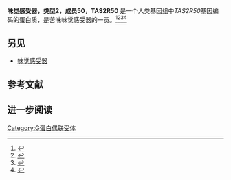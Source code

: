 {{PBB|geneid=259296}}
'''味觉感受器，类型2，成员50，TAS2R50''' 是一个人类基因组中''TAS2R50''基因编码的蛋白质，是苦味味觉感受器的一员。<ref name="pmid12379855">{{cite journal | author = Bufe B, Hofmann T, Krautwurst D, Raguse JD, Meyerhof W | title = The human TAS2R16 receptor mediates bitter taste in response to beta-glucopyranosides | journal = Nat Genet | volume = 32 | issue = 3 | pages = 397–401 | pmid = 12379855 | pmc =  | doi = 10.1038/ng1014 |date=Oct 2002}}</ref><ref name="pmid12584440">{{cite journal | author = Conte C, Ebeling M, Marcuz A, Nef P, Andres-Barquin PJ | title = Identification and characterization of human taste receptor genes belonging to the TAS2R family | journal = Cytogenet Genome Res | volume = 98 | issue = 1 | pages = 45–53 | pmid = 12584440 | pmc =  | doi = 10.1159/000068546 |date=Feb 2003}}</ref><ref name="pmid16175505">{{cite journal | author = Shiffman D, Ellis SG, Rowland CM, Malloy MJ, Luke MM, Iakoubova OA, Pullinger CR, Cassano J, Aouizerat BE, Fenwick RG, Reitz RE, Catanese JJ, Leong DU, Zellner C, Sninsky JJ, Topol EJ, Devlin JJ, Kane JP | title = Identification of Four Gene Variants Associated with Myocardial Infarction | journal = Am J Hum Genet | volume = 77 | issue = 4 | pages = 596–605 | pmid = 16175505 | pmc = 1275608 | doi = 10.1086/491674 |date=Sep 2005}}</ref><ref name="entrez">{{cite web | title = Entrez Gene: TAS2R50 taste receptor, type 2, member 50| url = http://www.ncbi.nlm.nih.gov/sites/entrez?Db=gene&Cmd=ShowDetailView&TermToSearch=259296| accessdate = }}</ref>

==另见==
* [[味觉感受器|味觉感受器]]

==参考文献==
{{reflist}}

==进一步阅读==
{{refbegin | 2}}
{{PBB_Further_reading 
| citations = 
*{{cite journal  | author=Margolskee RF |title=Molecular mechanisms of bitter and sweet taste transduction |journal=J. Biol. Chem. |volume=277 |issue= 1 |pages= 1–4 |year= 2002 |pmid= 11696554 |doi= 10.1074/jbc.R100054200 }}
*{{cite journal  | author=Montmayeur JP, Matsunami H |title=Receptors for bitter and sweet taste |journal=Curr. Opin. Neurobiol. |volume=12 |issue= 4 |pages= 366–71 |year= 2002 |pmid= 12139982 |doi=10.1016/S0959-4388(02)00345-8  }}
*{{cite journal  | author=Strausberg RL |title=Generation and initial analysis of more than 15,000 full-length human and mouse cDNA sequences |journal=Proc. Natl. Acad. Sci. U.S.A. |volume=99 |issue= 26 |pages= 16899–903 |year= 2003 |pmid= 12477932 |doi= 10.1073/pnas.242603899  | pmc=139241  | author-separator=,  | author2=Feingold EA  | author3=Grouse LH  | display-authors=3  | last4=Derge  | first4=JG  | last5=Klausner  | first5=RD  | last6=Collins  | first6=FS  | last7=Wagner  | first7=L  | last8=Shenmen  | first8=CM  | last9=Schuler  | first9=GD }}
*{{cite journal  | author=Zhang Y |title=Coding of sweet, bitter, and umami tastes: different receptor cells sharing similar signaling pathways |journal=Cell |volume=112 |issue= 3 |pages= 293–301 |year= 2003 |pmid= 12581520 |doi=10.1016/S0092-8674(03)00071-0  | author-separator=,  | author2=Hoon MA  | author3=Chandrashekar J  | display-authors=3  | last4=Mueller  | first4=Ken L.  | last5=Cook  | first5=Boaz  | last6=Wu  | first6=Dianqing  | last7=Zuker  | first7=Charles S.  | last8=Ryba  | first8=Nicholas J.P.  }}
*{{cite journal  | author=Gerhard DS |title=The Status, Quality, and Expansion of the NIH Full-Length cDNA Project: The Mammalian Gene Collection (MGC) |journal=Genome Res. |volume=14 |issue= 10B |pages= 2121–7 |year= 2004 |pmid= 15489334 |doi= 10.1101/gr.2596504  | pmc=528928  | author-separator=,  | author2=Wagner L  | author3=Feingold EA  | display-authors=3  | last4=Shenmen  | first4=CM  | last5=Grouse  | first5=LH  | last6=Schuler  | first6=G  | last7=Klein  | first7=SL  | last8=Old  | first8=S  | last9=Rasooly  | first9=R }}
*{{cite journal  | author=Fischer A, Gilad Y, Man O, Pääbo S |title=Evolution of bitter taste receptors in humans and apes | url=https://archive.org/details/sim_molecular-biology-and-evolution_2005-03_22_3/page/432 |journal=Mol. Biol. Evol. |volume=22 |issue= 3 |pages= 432–6 |year= 2005 |pmid= 15496549 |doi= 10.1093/molbev/msi027 }}
*{{cite journal  | author=Go Y, Satta Y, Takenaka O, Takahata N |title=Lineage-Specific Loss of Function of Bitter Taste Receptor Genes in Humans and Nonhuman Primates |journal=Genetics |volume=170 |issue= 1 |pages= 313–26 |year= 2006 |pmid= 15744053 |doi= 10.1534/genetics.104.037523  | pmc=1449719 }}
}}
{{refend}}

{{G蛋白偶联受体}}
[[Category:G蛋白偶联受体|Category:G蛋白偶联受体]]